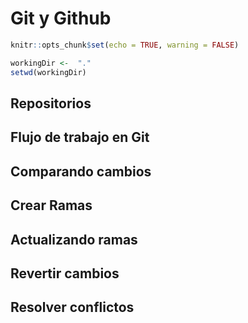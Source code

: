 # Git y Github

```r
knitr::opts_chunk$set(echo = TRUE, warning = FALSE)
```

```r
workingDir <-  "."
setwd(workingDir)
```


## Repositorios

## Flujo de trabajo en Git

## Comparando cambios

## Crear Ramas

## Actualizando ramas

## Revertir cambios

## Resolver conflictos